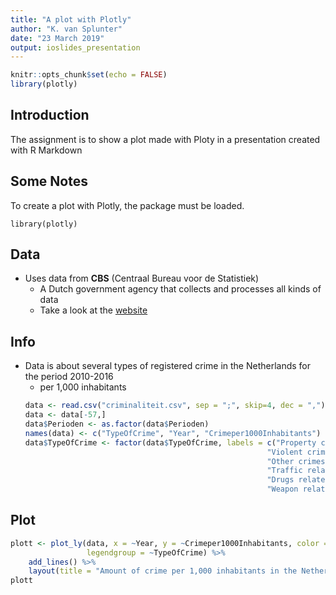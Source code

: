 ```yaml
---
title: "A plot with Plotly"
author: "K. van Splunter"
date: "23 March 2019"
output: ioslides_presentation
---
```


```r
knitr::opts_chunk$set(echo = FALSE)
library(plotly)
```

## Introduction

The assignment is to show a plot made with Ploty in a presentation created with R Markdown

## Some Notes

To create a plot with Plotly, the package must be loaded.

`library(plotly)`

## Data

- Uses data from **CBS** (Centraal Bureau voor de Statistiek)
    - A Dutch government agency that collects and processes all kinds of data
    - Take a look at the [website](https://www.cbs.nl/en-gb)
  
## Info

- Data is about several types of registered crime in the Netherlands for the period 2010-2016
    - per 1,000 inhabitants
```r
data <- read.csv("criminaliteit.csv", sep = ";", skip=4, dec = ",")
data <- data[-57,]
data$Perioden <- as.factor(data$Perioden)
names(data) <- c("TypeOfCrime", "Year", "Crimeper1000Inhabitants")
data$TypeOfCrime <- factor(data$TypeOfCrime, labels = c("Property crime", "Destruction",
                                                        "Violent crime",
                                                        "Other crimes in criminal law",
                                                        "Traffic related crime",
                                                        "Drugs related crime",
                                                        "Weapon related crime", "Other crime"))
```

## Plot

```r
plott <- plot_ly(data, x = ~Year, y = ~Crimeper1000Inhabitants, color = ~TypeOfCrime,
                 legendgroup = ~TypeOfCrime) %>%
    add_lines() %>%
    layout(title = "Amount of crime per 1,000 inhabitants in the Netherlands for the period 2010-2016", yaxis = list(title = "Amount of crime per 1,000 inhabitants"))
plott
```